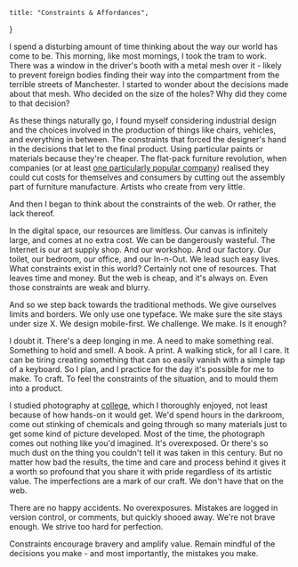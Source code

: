     title: "Constraints & Affordances",
}

I spend a disturbing amount of time thinking about the way our world has come to
be. This morning, like most mornings, I took the tram to work. There was a
window in the driver's booth with a metal mesh over it - likely to prevent
foreign bodies finding their way into the compartment from the terrible streets
of Manchester. I started to wonder about the decisions made about that mesh. Who
decided on the size of the holes? Why did they come to that decision?

As these things naturally go, I found myself considering industrial design and
the choices involved in the production of things like chairs, vehicles, and
everything in between. The constraints that forced the designer's hand in the
decisions that let to the final product. Using particular paints or materials
because they're cheaper. The flat-pack furniture revolution, when companies (or
at least [one particularly popular company](http://ikea.com)) realised they
could cut costs for themselves and consumers by cutting out the assembly part of
furniture manufacture. Artists who create from very little.

And then I began to think about the constraints of the web. Or rather, the lack
thereof.

In the digital space, our resources are limitless. Our canvas is infinitely
large, and comes at no extra cost. We can be dangerously wasteful. The Internet
is our art supply shop. And our workshop. And our factory. Our toilet, our
bedroom, our office, and our In-n-Out. We lead such easy lives. What constraints
exist in this world? Certainly not one of resources. That leaves time and money.
But the web is cheap, and it's always on. Even those constraints are weak and
blurry.

And so we step back towards the traditional methods. We give ourselves limits
and borders. We only use one typeface. We make sure the site stays under size X.
We design mobile-first. We challenge. We make. Is it enough?

I doubt it. There's a deep longing in me. A need to make something real.
Something to hold and smell. A book. A print. A walking stick, for all I care.
It can be tiring creating something that can so easily vanish with a simple tap
of a keyboard. So I plan, and I practice for the day it's possible for me to
make. To craft. To feel the constraints of the situation, and to mould them into
a product.

I studied photography at [college](http://www.camsfc.ac.uk), which I thoroughly
enjoyed, not least because of how hands-on it would get. We'd spend hours in the
darkroom, come out stinking of chemicals and going through so many materials
just to get some kind of picture developed. Most of the time, the photograph
comes out nothing like you'd imagined. It's overexposed. Or there's so much dust
on the thing you couldn't tell it was taken in this century. But no matter how
bad the results, the time and care and process behind it gives it a worth so
profound that you share it with pride regardless of its artistic value. The
imperfections are a mark of our craft. We don't have that on the web.

There are no happy accidents. No overexposures. Mistakes are logged in version
control, or comments, but quickly shooed away. We're not brave enough. We strive
too hard for perfection.

Constraints encourage bravery and amplify value. Remain mindful of the decisions
you make - and most importantly, the mistakes you make.

